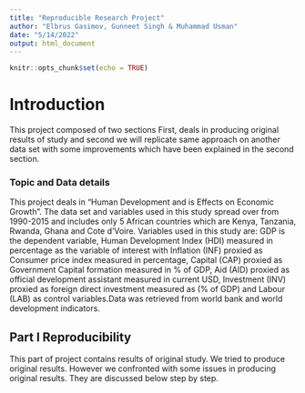 ---
title: "Reproducible Research Project"
author: "Elbrus Gasimov, Gunneet Singh & Muhammad Usman"
date: "5/14/2022"
output: html_document
---

```{r setup, include=FALSE}
knitr::opts_chunk$set(echo = TRUE)
```




# Introduction

This project composed of two sections First, deals in producing original results of study and second we will replicate same approach on another data set with some improvements which have been explained in the second section.

### Topic and Data details

This project deals in "Human Development and is Effects on Economic Growth". The data set and variables used in this study spread over from 1990-2015 and includes only 5 African countries which are Kenya, Tanzania, Rwanda, Ghana and Cote d'Voire. Variables used in this study are:  GDP is the dependent variable, Human Development Index (HDI) measured in percentage as the variable of interest with Inflation (INF) proxied as Consumer price index measured in percentage, Capital (CAP) proxied as Government Capital formation measured in % of GDP, Aid (AID) proxied as official development assistant measured in current USD, Investment (INV) proxied as foreign direct investment measured as (% of GDP) and Labour (LAB) as control variables.Data was retrieved from world bank and world development indicators.



## Part I Reproducibility

This part of project contains results of original study. We tried to produce original results. However we confronted with some issues in producing original results. They are discussed below step by step.



